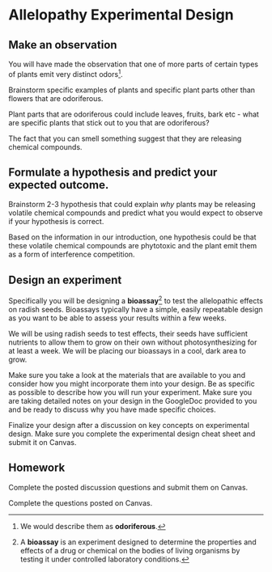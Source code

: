 # Allelopathy Experimental Design {#sec-allelopathy-experimental-design}

## Make an observation {#sec-make-an-observation}

You will have made the observation that one of more parts of certain types of plants emit very distinct odors[^b01_allelopathy-design-1].

[^b01_allelopathy-design-1]: We would describe them as **odoriferous**.

::: {.callout-tip title="Give it a try"}
Brainstorm specific examples of plants and specific plant parts other than flowers that are odoriferous.
:::

::: {.callout-note title="Answer" collapse="true"}
Plant parts that are odoriferous could include leaves, fruits, bark etc - what are specific plants that stick out to you that are odoriferous?
:::

The fact that you can smell something suggest that they are releasing chemical compounds.

## Formulate a hypothesis and predict your expected outcome. {#sec-formulate-a-hypothesis-and-predict-your-expected-outcome.}

::: {.callout-tip title="Give it a try"}
Brainstorm 2-3 hypothesis that could explain *why* plants may be releasing volatile chemical compounds and predict what you would expect to observe if your hypothesis is correct.
:::

::: {.callout-note title="Answer" collapse="true"}
Based on the information in our introduction, one hypothesis could be that these volatile chemical compounds are phytotoxic and the plant emit them as a form of interference competition.
:::

## Design an experiment {#sec-design-an-experiment}

Specifically you will be designing a **bioassay**[^b01_allelopathy-design-2] to test the allelopathic effects on radish seeds. Bioassays typically have a simple, easily repeatable design as you want to be able to assess your results within a few weeks.

[^b01_allelopathy-design-2]: A **bioassay** is an experiment designed to determine the properties and effects of a drug or chemical on the bodies of living organisms by testing it under controlled laboratory conditions.

We will be using radish seeds to test effects, their seeds have sufficient nutrients to allow them to grow on their own without photosynthesizing for at least a week. We will be placing our bioassays in a cool, dark area to grow.

Make sure you take a look at the materials that are available to you and consider how you might incorporate them into your design. Be as specific as possible to describe how you will run your experiment. Make sure you are taking detailed notes on your design in the GoogleDoc provided to you and be ready to discuss why you have made specific choices.

Finalize your design after a discussion on key concepts on experimental design. Make sure you complete the experimental design cheat sheet and submit it on Canvas.

## Homework {#sec-homework}

Complete the posted discussion questions and submit them on Canvas.

Complete the questions posted on Canvas.
